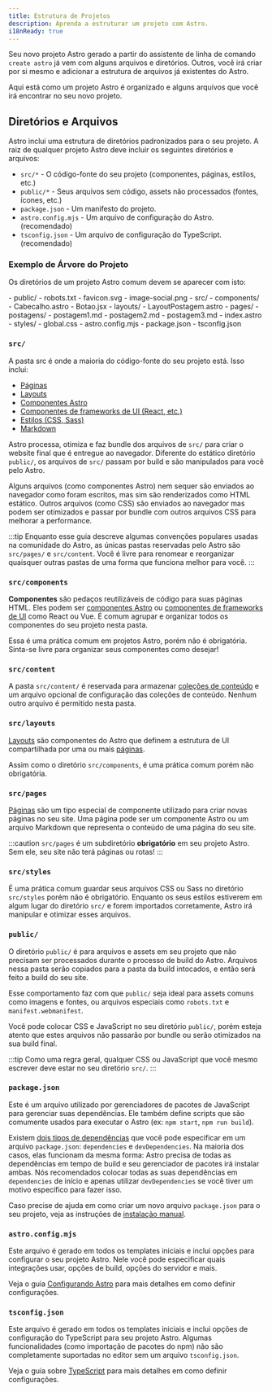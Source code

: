 ```yaml
---
title: Estrutura de Projetos
description: Aprenda a estruturar um projeto com Astro.
i18nReady: true
---
```


Seu novo projeto Astro gerado a partir do assistente de linha de comando `create astro` já vem com alguns arquivos e diretórios. Outros, você irá criar por si mesmo e adicionar a estrutura de arquivos já existentes do Astro.

Aqui está como um projeto Astro é organizado e alguns arquivos que você irá encontrar no seu novo projeto.

## Diretórios e Arquivos

Astro inclui uma estrutura de diretórios padronizados para o seu projeto. A raiz de qualquer projeto Astro deve incluir os seguintes diretórios e arquivos:

- `src/*` - O código-fonte do seu projeto (componentes, páginas, estilos, etc.)
- `public/*` - Seus arquivos sem código, assets não processados (fontes, ícones, etc.)
- `package.json` - Um manifesto do projeto.
- `astro.config.mjs` - Um arquivo de configuração do Astro. (recomendado)
- `tsconfig.json` - Um arquivo de configuração do TypeScript. (recomendado)

### Exemplo de Árvore do Projeto

Os diretórios de um projeto Astro comum devem se aparecer com isto:

<FileTree>
- public/
  - robots.txt
  - favicon.svg
  - image-social.png
- src/
  - components/
    - Cabecalho.astro
    - Botao.jsx
  - layouts/
    - LayoutPostagem.astro
  - pages/
    - postagens/
      - postagem1.md
      - postagem2.md
      - postagem3.md
    - index.astro
  - styles/
    - global.css
- astro.config.mjs
- package.json
- tsconfig.json
</FileTree>

### `src/`

A pasta src é onde a maioria do código-fonte do seu projeto está. Isso inclui:

- [Páginas](/pt-br/basics/astro-pages/)
- [Layouts](/pt-br/basics/layouts/)
- [Componentes Astro](/pt-br/basics/astro-components/)
- [Componentes de frameworks de UI (React, etc.)](/pt-br/guides/framework-components/)
- [Estilos (CSS, Sass)](/pt-br/guides/styling/)
- [Markdown](/pt-br/guides/markdown-content/)

Astro processa, otimiza e faz bundle dos arquivos de `src/` para criar o website final que é entregue ao navegador. Diferente do estático diretório `public/`, os arquivos de `src/` passam por build e são manipulados para você pelo Astro.

Alguns arquivos (como componentes Astro) nem sequer são enviados ao navegador como foram escritos, mas sim são renderizados como HTML estático. Outros arquivos (como CSS) são enviados ao navegador mas podem ser otimizados e passar por bundle com outros arquivos CSS para melhorar a performance.

:::tip
Enquanto esse guia descreve algumas convenções populares usadas na comunidade do Astro, as únicas pastas reservadas pelo Astro são `src/pages/` e `src/content`. Você é livre para renomear e reorganizar quaisquer outras pastas de uma forma que funciona melhor para você.
:::

### `src/components`

**Componentes** são pedaços reutilizáveis de código para suas páginas HTML. Eles podem ser [componentes Astro](/pt-br/basics/astro-components/) ou [componentes de frameworks de UI](/pt-br/guides/framework-components/) como React ou Vue. É comum agrupar e organizar todos os componentes do seu projeto nesta pasta.

Essa é uma prática comum em projetos Astro, porém não é obrigatória. Sinta-se livre para organizar seus componentes como desejar!

### `src/content`

A pasta `src/content/` é reservada para armazenar [coleções de conteúdo](/pt-br/guides/content-collections/) e um arquivo opcional de configuração das coleções de conteúdo. Nenhum outro arquivo é permitido nesta pasta.

### `src/layouts`

[Layouts](/pt-br/basics/layouts/) são componentes do Astro que definem a estrutura de UI compartilhada por uma ou mais [páginas](/pt-br/basics/astro-pages/).

Assim como o diretório `src/components`, é uma prática comum porém não obrigatória.

### `src/pages`

[Páginas](/pt-br/basics/astro-pages/) são um tipo especial de componente utilizado para criar novas páginas no seu site. Uma página pode ser um componente Astro ou um arquivo Markdown que representa o conteúdo de uma página do seu site.

:::caution
`src/pages` é um subdiretório **obrigatório** em seu projeto Astro. Sem ele, seu site não terá páginas ou rotas!
:::

### `src/styles`

É uma prática comum guardar seus arquivos CSS ou Sass no diretório `src/styles` porém não é obrigatório. Enquanto os seus estilos estiverem em algum lugar do diretório `src/` e forem importados corretamente, Astro irá manipular e otimizar esses arquivos.

### `public/`

O diretório `public/` é para arquivos e assets em seu projeto que não precisam ser processados durante o processo de build do Astro. Arquivos nessa pasta serão copiados para a pasta da build intocados, e então será feito a build do seu site.

Esse comportamento faz com que `public/` seja ideal para assets comuns como imagens e fontes, ou arquivos especiais como `robots.txt` e `manifest.webmanifest`.

Você pode colocar CSS e JavaScript no seu diretório `public/`, porém esteja atento que estes arquivos não passarão por bundle ou serão otimizados na sua build final.

:::tip
Como uma regra geral, qualquer CSS ou JavaScript que você mesmo escrever deve estar no seu diretório `src/`.
:::

### `package.json`

Este é um arquivo utilizado por gerenciadores de pacotes de JavaScript para gerenciar suas dependências. Ele também define scripts que são comumente usados para executar o Astro (ex: `npm start`, `npm run build`).

Existem [dois tipos de dependências](https://docs.npmjs.com/specifying-dependencies-and-devdependencies-in-a-package-json-file) que você pode especificar em um arquivo `package.json`: `dependencies` e `devDependencies`. Na maioria dos casos, elas funcionam da mesma forma: Astro precisa de todas as dependências em tempo de build e seu gerenciador de pacotes irá instalar ambas. Nós recomendados colocar todas as suas dependências em `dependencies` de início e apenas utilizar `devDependencies` se você tiver um motivo específico para fazer isso.

Caso precise de ajuda em como criar um novo arquivo `package.json` para o seu projeto, veja as instruções de [instalação manual](/pt-br/install-and-setup/#manual-setup).

### `astro.config.mjs`

Este arquivo é gerado em todos os templates iniciais e inclui opções para configurar o seu projeto Astro. Nele você pode especificar quais integrações usar, opções de build, opções do servidor e mais.

Veja o guia [Configurando Astro](/pt-br/guides/configuring-astro/) para mais detalhes em como definir configurações.

### `tsconfig.json`

Este arquivo é gerado em todos os templates iniciais e inclui opções de configuração do TypeScript para seu projeto Astro. Algumas funcionalidades (como importação de pacotes do npm) não são completamente suportadas no editor sem um arquivo `tsconfig.json`.

Veja o guia sobre [TypeScript](/pt-br/guides/typescript/) para mais detalhes em como definir configurações.
